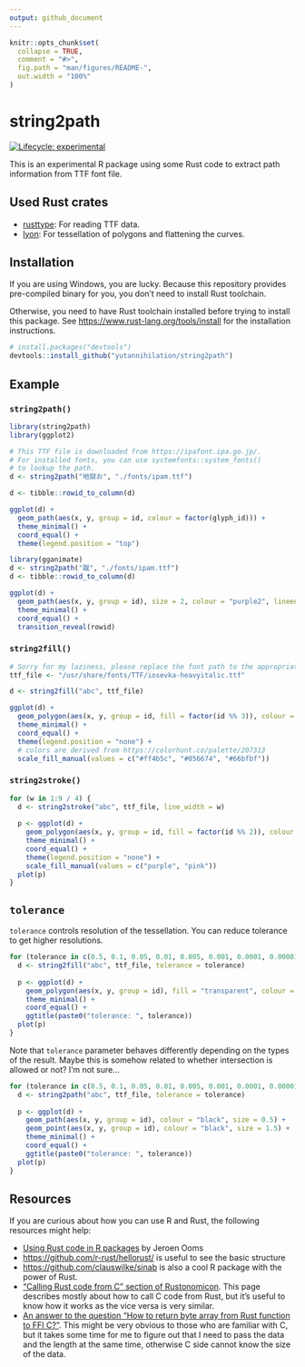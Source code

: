 ```yaml
---
output: github_document
---
```


<!-- README.md is generated from README.Rmd. Please edit that file -->

```r
knitr::opts_chunk$set(
  collapse = TRUE,
  comment = "#>",
  fig.path = "man/figures/README-",
  out.width = "100%"
)
```

# string2path

<!-- badges: start -->
[![Lifecycle: experimental](https://img.shields.io/badge/lifecycle-experimental-orange.svg)](https://www.tidyverse.org/lifecycle/#experimental)
<!-- badges: end -->

This is an experimental R package using some Rust code to extract path information from TTF font file.

## Used Rust crates

* [rusttype](https://gitlab.redox-os.org/redox-os/rusttype/): For reading TTF data.
* [lyon](https://github.com/nical/lyon/): For tessellation of polygons and flattening the curves.

## Installation

If you are using Windows, you are lucky. Because this repository provides pre-compiled
binary for you, you don't need to install Rust toolchain.

Otherwise, you need to have Rust toolchain installed before trying to install this package. 
See <https://www.rust-lang.org/tools/install> for the installation instructions. 

``` r
# install.packages("devtools")
devtools::install_github("yutannihilation/string2path")
```

## Example

### `string2path()`

```r
library(string2path)
library(ggplot2)

# This TTF file is downloaded from https://ipafont.ipa.go.jp/.
# For installed fonts, you can use systemfonts::system_fonts()
# to lookup the path.
d <- string2path("地獄お", "./fonts/ipam.ttf")

d <- tibble::rowid_to_column(d)

ggplot(d) +
  geom_path(aes(x, y, group = id, colour = factor(glyph_id))) +
  theme_minimal() +
  coord_equal() +
  theme(legend.position = "top")

library(gganimate)
d <- string2path("蹴", "./fonts/ipam.ttf")
d <- tibble::rowid_to_column(d)

ggplot(d) +
  geom_path(aes(x, y, group = id), size = 2, colour = "purple2", lineend = "round") +
  theme_minimal() +
  coord_equal() +
  transition_reveal(rowid)
```
### `string2fill()`

```r
# Sorry for my laziness, please replace the font path to the appropriate location in your system...
ttf_file <- "/usr/share/fonts/TTF/iosevka-heavyitalic.ttf"

d <- string2fill("abc", ttf_file)

ggplot(d) +
  geom_polygon(aes(x, y, group = id, fill = factor(id %% 3)), colour = "grey", size = 0.1) +
  theme_minimal() +
  coord_equal() +
  theme(legend.position = "none") +
  # colors are derived from https://colorhunt.co/palette/207313
  scale_fill_manual(values = c("#ff4b5c", "#056674", "#66bfbf"))
```

### `string2stroke()`

```r
for (w in 1:9 / 4) {
  d <- string2stroke("abc", ttf_file, line_width = w)
  
  p <- ggplot(d) +
    geom_polygon(aes(x, y, group = id, fill = factor(id %% 2)), colour = "grey", size = 0.1) +
    theme_minimal() +
    coord_equal() +
    theme(legend.position = "none") +
    scale_fill_manual(values = c("purple", "pink"))
  plot(p)
}
```



## `tolerance`

`tolerance` controls resolution of the tessellation. You can reduce tolerance to get higher resolutions.

```r
for (tolerance in c(0.5, 0.1, 0.05, 0.01, 0.005, 0.001, 0.0001, 0.00001)) {
  d <- string2fill("abc", ttf_file, tolerance = tolerance)
  
  p <- ggplot(d) +
    geom_polygon(aes(x, y, group = id), fill = "transparent", colour = "black", size = 0.5) +
    theme_minimal() +
    coord_equal() +
    ggtitle(paste0("tolerance: ", tolerance))
  plot(p)
}
```

Note that `tolerance` parameter behaves differently depending on the types of the result. Maybe this is somehow related to
whether intersection is allowed or not? I'm not sure...

```r
for (tolerance in c(0.5, 0.1, 0.05, 0.01, 0.005, 0.001, 0.0001, 0.00001)) {
  d <- string2path("abc", ttf_file, tolerance = tolerance)
  
  p <- ggplot(d) +
    geom_path(aes(x, y, group = id), colour = "black", size = 0.5) +
    geom_point(aes(x, y, group = id), colour = "black", size = 1.5) +
    theme_minimal() +
    coord_equal() +
    ggtitle(paste0("tolerance: ", tolerance))
  plot(p)
}
```

## Resources

If you are curious about how you can use R and Rust, the following resources might help:

* [Using Rust code in R packages](https://jeroen.github.io/erum2018) by Jeroen Ooms
* <https://github.com/r-rust/hellorust/> is useful to see the basic structure
* <https://github.com/clauswilke/sinab> is also a cool R package with the power of Rust.
* ["Calling Rust code from C" section of Rustonomicon](https://doc.rust-lang.org/nomicon/ffi.html?highlight=extern#calling-rust-code-from-c). This page describes mostly about how to call C code from Rust, but it's useful to know how it works as the vice versa is very similar.
* [An answer to the question "How to return byte array from Rust function to FFI C?"](https://users.rust-lang.org/t/how-to-return-byte-array-from-rust-function-to-ffi-c/18136/4). This might be very obvious to those who are familiar with C, but it takes some time for me to figure out that I need to pass the data and the length at the same time, otherwise C side cannot know the size of the data.
